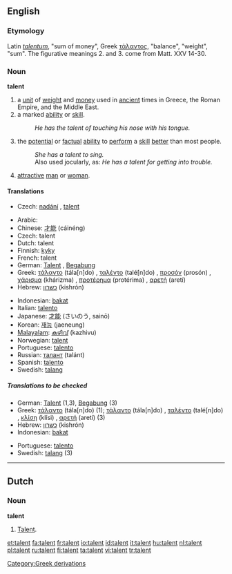 {{see|Talent}}
==English==

===Etymology===
Latin ''[[talentum]]'', "sum of money", Greek [[τάλαντος]], "balance", "weight", "sum". The figurative meanings 2. and 3. come from Matt. XXV 14-30.

===Noun===
'''talent'''

# a [[unit]] of [[weight]] and [[money]] used in [[ancient]] times in Greece, the Roman Empire, and the Middle East.
# a marked [[ability]] or [[skill]].
#:''He has the talent of touching his nose with his tongue.''
# the [[potential]] or [[factual]] [[ability]] to [[perform]] a [[skill]] [[better]] than most people.
#:''She has a talent to sing.''
#:Also used jocularly, as: ''He has a talent for getting into trouble.''
# {{slang}} [[attractive]] [[man]] or [[woman]].

====Translations====
{{trans-top|potential or factual ability to perform a skill better than most people}}
*Czech: [[nadání]] {{n}}, [[#Czech|talent]] {{m}}
{{trans-mid}}
{{trans-bottom}}

{{trans-top|marked ability or skill}}
*Arabic: {{ARchar|[[موهبة]]}} {{unicode|(máuhiba)}} {{f}}
*Chinese: [[才能]] (cáinéng)
*Czech: talent
*Dutch: talent
*Finnish: [[kyky]]
*French: talent {{m}}
*German: [[Talent]] {{n}}, [[Begabung]] {{f}}
*Greek: [[τάλαντο]] (tála[n]do) {{n}}, [[ταλέντο]] (talé[n]do) {{n}}, [[προσόν]] (prosón) {{n}}, [[χάρισμα]] (khárizma) {{n}}, [[προτέρημα]] (protérima) {{n}}, [[αρετή]] (aretí) {{f}}
*Hebrew: [[כשרון]] (kishrón) {{m}}
{{trans-mid}}
*Indonesian: [[bakat]]
*Italian: [[talento]] {{m}}
*Japanese: [[才能]] (さいのう, sainō)
*Korean: [[재능]] (jaeneung)
*[[Malayalam]]: [[കഴിവ്]] (kazhivu)
*Norwegian: [[talent]] {{m}}
*Portuguese: [[talento]] {{m}}
*Russian: [[талант]] (talánt) {{m}}
*Spanish: [[talento]] {{m}}
*Swedish: [[talang]] {{c}}
{{trans-bottom}}
=====Translations to be checked=====
{{checktrans}}
{{trans-top|to be checked}}
*German: [[Talent]] {{n}} (1,3), [[Begabung]] {{f}} (3)
*Greek: [[τάλαντο]] (tála[n]do) {{n}} (1); [[τάλαντο]] (tála[n]do) {{n}}, [[ταλέντο]] (talé[n]do) {{n}}, [[κλίση]] (klísi) {{f}}, [[αρετή]] (aretí) {{f}} (3)
*Hebrew: [[כשרון]] (kishrón) {{m}}
*Indonesian: [[bakat]]
{{trans-mid}}
*Portuguese: [[talento]] {{m}}
*Swedish: [[talang]] {{c}} (3)
{{trans-bottom}}

[[Category:Greek derivations]]

----

==Dutch==

===Noun===
'''talent'''

# [[#English|Talent]].

[[et:talent]]
[[fa:talent]]
[[fr:talent]]
[[io:talent]]
[[id:talent]]
[[it:talent]]
[[hu:talent]]
[[nl:talent]]
[[pl:talent]]
[[ru:talent]]
[[fi:talent]]
[[ta:talent]]
[[vi:talent]]
[[tr:talent]]